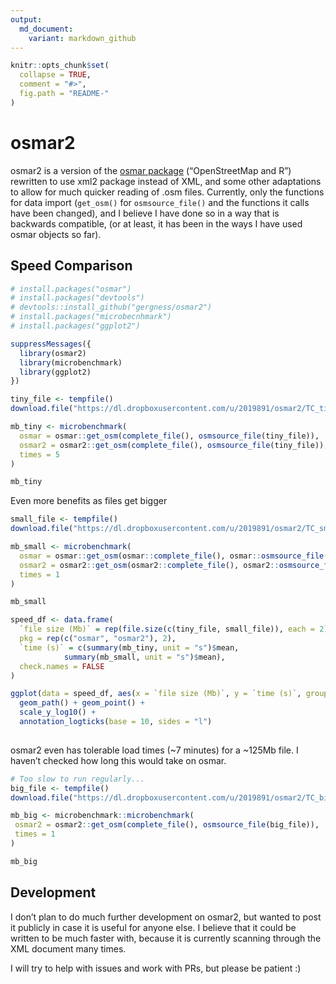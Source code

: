 ```yaml
---
output:
  md_document:
    variant: markdown_github
---
```


<!-- README.md is generated from README.Rmd. Please edit that file -->

```r
knitr::opts_chunk$set(
  collapse = TRUE,
  comment = "#>",
  fig.path = "README-"
)
```

# osmar2

osmar2 is a version of the [osmar package](http://cran.r-project.org/package=osmar) 
("OpenStreetMap and R") rewritten to use xml2 package instead of XML, 
and some other adaptations to allow for much quicker reading of .osm files. Currently, 
only the functions for data import (`get_osm()` for `osmsource_file()` 
and the functions it calls have been changed), and I believe I have done so in a
way that is backwards compatible, (or at least, it has been in the ways I have used 
osmar objects so far).

## Speed Comparison
```r
# install.packages("osmar")
# install.packages("devtools")
# devtools::install_github("gergness/osmar2")
# install.packages("microbecnhmark")
# install.packages("ggplot2")

suppressMessages({
  library(osmar2)
  library(microbenchmark)
  library(ggplot2)
})

tiny_file <- tempfile()
download.file("https://dl.dropboxusercontent.com/u/2019891/osmar2/TC_tiny_osm_file.osm", tiny_file)

mb_tiny <- microbenchmark(
  osmar = osmar::get_osm(complete_file(), osmsource_file(tiny_file)),
  osmar2 = osmar2::get_osm(complete_file(), osmsource_file(tiny_file)),
  times = 5
)

mb_tiny
```


Even more benefits as files get bigger
```r
small_file <- tempfile()
download.file("https://dl.dropboxusercontent.com/u/2019891/osmar2/TC_small_osm_file.osm", small_file)

mb_small <- microbenchmark(
  osmar = osmar::get_osm(osmar::complete_file(), osmar::osmsource_file(small_file)),
  osmar2 = osmar2::get_osm(osmar2::complete_file(), osmar2::osmsource_file(small_file)),
  times = 1
)

mb_small

speed_df <- data.frame(
  `file size (Mb)` = rep(file.size(c(tiny_file, small_file)), each = 2) / (1012 ^ 2),
  pkg = rep(c("osmar", "osmar2"), 2),
  `time (s)` = c(summary(mb_tiny, unit = "s")$mean, 
            summary(mb_small, unit = "s")$mean), 
  check.names = FALSE
)

ggplot(data = speed_df, aes(x = `file size (Mb)`, y = `time (s)`, group = pkg, color = pkg)) +
  geom_path() + geom_point() + 
  scale_y_log10() +
  annotation_logticks(base = 10, sides = "l")
 
```

osmar2 even has tolerable load times (~7 minutes) for a ~125Mb file. I haven't
checked how long this would take on osmar.
```r
# Too slow to run regularly...
big_file <- tempfile()
download.file("https://dl.dropboxusercontent.com/u/2019891/osmar2/TC_big_osm_file.osm", big_file)

mb_big <- microbenchmark::microbenchmark(
 osmar2 = osmar2::get_osm(complete_file(), osmsource_file(big_file)),
 times = 1
)

mb_big
```

## Development

I don't plan to do much further development on osmar2, but wanted to post it publicly 
in case it is useful for anyone else. I believe that it could be written to be much faster
with, because it is currently scanning through the XML document many times. 

I will try to help with issues and work with PRs, but please be patient :)